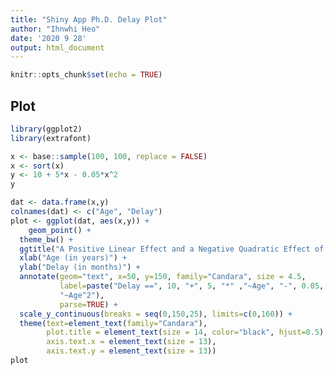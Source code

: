 ```yaml
---
title: "Shiny App Ph.D. Delay Plot"
author: "Ihnwhi Heo"
date: '2020 9 28'
output: html_document
---
```


```r
knitr::opts_chunk$set(echo = TRUE)
```

## Plot

```r
library(ggplot2)
library(extrafont)

x <- base::sample(100, 100, replace = FALSE)
x <- sort(x)
y <- 10 + 5*x - 0.05*x^2
y

dat <- data.frame(x,y)
colnames(dat) <- c("Age", "Delay")
plot <- ggplot(dat, aes(x,y)) + 
    geom_point() +
  theme_bw() +
  ggtitle("A Positive Linear Effect and a Negative Quadratic Effect of Age on Delay") +
  xlab("Age (in years)") +
  ylab("Delay (in months)") +
  annotate(geom="text", x=50, y=150, family="Candara", size = 4.5,
           label=paste("Delay ==", 10, "+", 5, "*" ,"~Age", "-", 0.05,
           "~Age^2"),
           parse=TRUE) +
  scale_y_continuous(breaks = seq(0,150,25), limits=c(0,160)) +
  theme(text=element_text(family="Candara"),
        plot.title = element_text(size = 14, color="black", hjust=0.5),
        axis.text.x = element_text(size = 13),
        axis.text.y = element_text(size = 13))
plot
```

